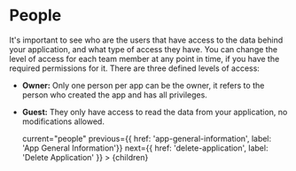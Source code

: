 
# People

It's important to see who are the users that have access to the data behind your application, and what type of access they have.
You can change the level of access for each team member at any point in time, if you have the required permissions for it.
There are three defined levels of access:
* __Owner:__ Only one person per app can be the owner, it refers to the person who created the app and has all privileges.
* __Guest:__ They only have access to read the data from your application, no modifications allowed.

    current="people"
    previous={{ href: 'app-general-information', label: 'App General Information'}}
    next={{ href: 'delete-application', label: 'Delete Application' }} >
        {children}
</DocLayout>
